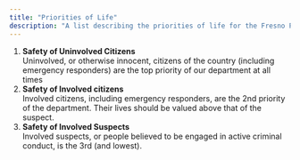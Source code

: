 ```yaml
---
title: "Priorities of Life"
description: "A list describing the priorities of life for the Fresno Police Department in Fresno Roleplay."
---
```


1. **Safety of Uninvolved Citizens**\
   Uninvolved, or otherwise innocent, citizens of the country (including emergency responders) are the top priority of our department at all times
2. **Safety of Involved citizens**\
   Involved citizens, including emergency responders, are the 2nd priority of the department. Their lives should be valued above that of the suspect.
3. **Safety of Involved Suspects**\
   Involved suspects, or people believed to be engaged in active criminal conduct, is the 3rd (and lowest). 